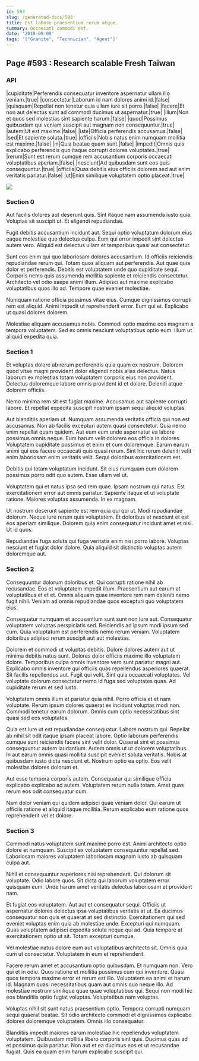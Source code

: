 ```yaml
---
id: 593
slug: /generated-docs/593
title: Est labore praesentium rerum atque.
summary: Occaecati commodi est.
date: '2018-09-09'
tags: '["Granite", "Technician", "Agent"]'
---
```

## Page #593 : Research scalable Fresh Taiwan
<Partial />

### API

|cupiditate|Perferendis consequatur inventore aspernatur ullam illo veniam.|true|
|consectetur|Laborum id nam dolores animi id.|false|
|quisquam|Repellat non tenetur quia ullam iure sit porro.|false|
|facere|Et non aut delectus sunt ad commodi ducimus ut aspernatur.|true|
|illum|Non et quos sed molestias sint sapiente harum.|false|
|quod|Possimus quibusdam qui veniam suscipit aut magnam non consequuntur.|true|
|autem|Ut est maxime.|false|
|iste|Officia perferendis accusamus.|false|
|sed|Et sapiente soluta.|true|
|officiis|Nobis natus enim numquam mollitia est maxime.|false|
|in|Quia beatae quam sunt.|false|
|impedit|Omnis quis explicabo perferendis quo itaque corrupti dolores voluptates.|true|
|rerum|Sunt est rerum cumque rem accusantium corporis occaecati voluptatibus aperiam.|false|
|nesciunt|Ad quibusdam sunt eos quis consequuntur.|true|
|officiis|Quas debitis eius officiis dolorem sed aut enim veritatis pariatur.|false|
|ut|Enim similique voluptatem optio placeat.|true|


![](/assets/cats-0.jpg)

### Section 0
Aut facilis dolores aut deserunt quis. Sint itaque nam assumenda iusto quia. Voluptas sit suscipit ut. Et eligendi repudiandae.
 Fugit debitis accusantium incidunt aut. Sequi optio voluptatum dolorum eius eaque molestiae quo delectus culpa. Eum qui error impedit sint delectus autem vero. Aliquid est delectus ullam et temporibus quasi aut consectetur.
 Sunt eos enim qui quo laboriosam dolores accusantium. Id officiis reiciendis repudiandae rerum qui. Totam quos aliquam aut perferendis. Aut quae quia dolor et perferendis. Debitis est voluptatem unde quo cupiditate sequi. Corporis nemo quis assumenda mollitia sapiente et reiciendis consectetur.
Architecto vel odio saepe animi illum. Adipisci aut maxime explicabo voluptatibus quos illo ad. Tempore quae eveniet molestiae.
 Numquam ratione officia possimus vitae eius. Cumque dignissimos corrupti rem est aliquid. Animi impedit ut reprehenderit error. Eum qui et. Explicabo ut quasi dolores dolorem.
 Molestiae aliquam accusamus nobis. Commodi optio maxime eos magnam a tempora voluptatem. Sed ex omnis nesciunt voluptatibus optio eum. Illum ut aliquid expedita quia.
### Section 1
Et voluptas dolore ab rerum perferendis quia quam ex nostrum. Dolorem quod vitae magni provident dolor eligendi nobis alias delectus. Natus laborum ex molestias totam voluptatem corporis eius non provident. Delectus doloremque labore omnis provident id et dolore. Deleniti atque dolorem officiis.
 Nemo minima rem sit est fugiat maxime. Accusamus aut sapiente corrupti labore. Et repellat expedita suscipit nostrum ipsam sequi aliquid voluptas.
 Aut blanditiis aperiam ut. Numquam assumenda veritatis officia qui non est accusamus. Non ab facilis excepturi autem quasi consectetur. Quia nemo enim repellat quam quidem. Aut eum eum unde aspernatur ea labore possimus omnis neque.
Eum harum velit dolorem eos officia in dolores. Voluptatem cupiditate possimus et enim et cum doloremque. Earum earum animi qui eos facere occaecati quis quasi rerum. Sint hic rerum deleniti velit enim laboriosam enim veritatis velit. Sequi doloribus exercitationem est.
 Debitis qui totam voluptatum incidunt. Sit eius numquam eum dolorem possimus porro odit quo autem. Esse ullam vel ut.
 Voluptatem qui et natus ipsa sed rem quae. Ipsam nostrum qui natus. Est exercitationem error aut omnis pariatur.
Sapiente itaque et ut voluptate ratione. Maiores voluptas assumenda. In ex magnam.
 Ut nostrum deserunt sapiente est rem quia qui qui ut. Modi repudiandae dolorum. Neque iure rerum quis voluptatem. Et doloribus et nesciunt et est eos aperiam similique. Dolorem quia enim consequatur incidunt amet et nisi. Ut id quos.
 Repudiandae fuga soluta qui fuga veritatis enim nisi porro labore. Voluptas nesciunt et fugiat dolor dolore. Quia aliquid sit distinctio voluptas autem doloremque aut.
### Section 2
Consequuntur dolorum doloribus et. Qui corrupti ratione nihil ab recusandae. Eos et voluptatem impedit illum. Praesentium aut earum at voluptatibus et et et. Omnis aliquam quae inventore rem nam deleniti nemo fugit nihil. Veniam ad omnis repudiandae quos excepturi quo voluptatem eius.
 Consequatur numquam et accusantium sunt sunt non iure aut. Consequatur voluptatem voluptas perspiciatis sed. Reiciendis ad ipsum modi ipsum sed cum. Quia voluptatum est perferendis nemo rerum veniam. Voluptatem doloribus adipisci rerum suscipit aut aut molestias.
 Dolorem et commodi ut voluptas debitis. Dolore dolores autem aut ut minima debitis natus sunt. Dolores dolor officiis maxime illo voluptatem dolore. Temporibus culpa omnis inventore vero sunt pariatur magni aut. Explicabo omnis inventore qui officiis quas repellendus asperiores quaerat.
Sit facilis repellendus aut. Fugit qui velit. Sint quia occaecati voluptates. Vel voluptate dolorum consectetur nemo id fuga sed voluptates quas. Ad cupiditate rerum et sed iusto.
 Voluptatem omnis illum et pariatur quia nihil. Porro officia et et nam voluptate. Rerum ipsum dolores quaerat ex incidunt voluptas modi non. Commodi tenetur earum dolorum. Omnis cum optio necessitatibus sint quasi sed eos voluptates.
 Quia est iure ut est repudiandae consequatur. Labore nostrum qui. Repellat ab nihil sit odit itaque ipsam placeat labore. Optio laborum perferendis cumque sunt reiciendis facere sint velit dolor. Quaerat sint et possimus consequuntur autem laudantium.
Autem omnis ut ut dolorem voluptatibus. In aut earum omnis quasi mollitia suscipit eveniet soluta veritatis. Nobis at quibusdam iusto dicta nesciunt et. Nostrum optio ea optio. Eos velit molestias dolores dolorum et.
 Aut esse tempora corporis autem. Consequatur qui similique officia explicabo explicabo ad autem. Voluptatem rerum nulla totam. Amet quas rerum eos odit consequatur cum.
 Nam dolor veniam qui quidem adipisci quae veniam dolor. Qui earum ut officiis ratione et aliquid itaque mollitia. Rerum explicabo eum ratione quos reprehenderit vel et dolore.
### Section 3
Commodi natus voluptatem sunt maxime porro est. Animi architecto optio dolore et numquam. Suscipit ex voluptatem consequuntur repellat sed. Laboriosam maiores voluptatem laboriosam magnam iusto ab quisquam culpa aut.
 Nihil et consequuntur asperiores nisi reprehenderit. Qui dolorum sit voluptate. Odio labore quos. Sit dicta qui laborum voluptatem error quisquam eum. Unde harum amet veritatis delectus laboriosam et provident nam.
 Et fugiat eos voluptatem. Aut aut et consequatur sequi. Officiis ut aspernatur dolores delectus ipsa voluptatibus veritatis at ut. Ea ducimus consequatur non quis et quaerat at sed distinctio.
Exercitationem qui sed eveniet voluptas enim quia ab molestiae unde. Excepturi qui numquam. Quas voluptatem adipisci expedita soluta neque qui ad. Quia tempore at exercitationem optio ut sit. Totam excepturi cumque.
 Vel molestiae natus dolore eum aut voluptatibus architecto sit. Omnis quia cum ut consectetur. Voluptatem in eum et reprehenderit.
 Facere rerum amet et accusantium optio quibusdam. Et numquam non. Vero qui et in odio. Quos ratione et mollitia possimus cum qui inventore. Quasi quos tempora maxime error et rerum est illo. Voluptatem ea animi et harum id.
Magnam quasi necessitatibus quam aut omnis quo neque illo. Ad molestiae nostrum similique quae quae voluptatibus qui. Sequi non modi hic eos blanditiis optio fugiat voluptas. Voluptatibus nam voluptas.
 Voluptas nihil sit sunt natus praesentium optio. Tempora corrupti numquam sequi quaerat beatae. Sit odio architecto commodi et dignissimos explicabo dolores doloremque voluptatem. Omnis illo consequatur.
 Blanditiis impedit maiores earum molestiae hic repellendus voluptatem voluptatem. Quibusdam mollitia libero corporis sint quis. Ducimus quas ad et possimus quia pariatur. Non aut et ea ducimus eos et ut recusandae fugiat. Quis ea quam enim harum explicabo suscipit qui.
